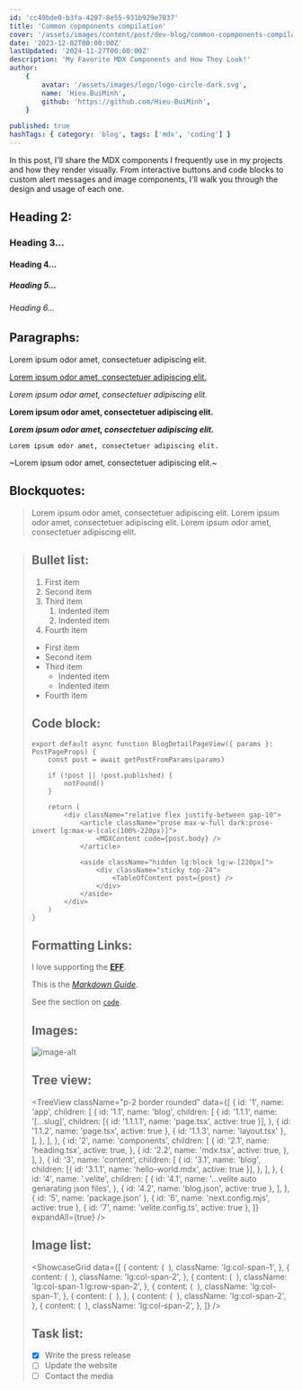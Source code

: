 ```yaml
---
id: 'cc49bde0-b3fa-4207-8e55-931b929e7037'
title: 'Common copmponents compilation'
cover: '/assets/images/content/post/dev-blog/common-copmponents-compilation/cover.png'
date: '2023-12-02T00:00:00Z'
lastUpdated: '2024-11-27T00:00:00Z'
description: 'My Favorite MDX Components and How They Look!'
author:
    {
        avatar: '/assets/images/logo/logo-circle-dark.svg',
        name: 'Hieu.BuiMinh',
        github: 'https://github.com/Hieu-BuiMinh',
    }

published: true
hashTags: { category: 'blog', tags: ['mdx', 'coding'] }
---
```


In this post, I'll share the MDX components I frequently use in my projects and how they render visually. From interactive buttons and code blocks to custom alert messages and image components, I'll walk you through the design and usage of each one.

## Heading 2:

### Heading 3...

#### Heading 4...

##### Heading 5...

###### Heading 6...

## Paragraphs:

Lorem ipsum odor amet, consectetuer adipiscing elit.

<ins>Lorem ipsum odor amet, consectetuer adipiscing elit.</ins>

_Lorem ipsum odor amet, consectetuer adipiscing elit._

**Lorem ipsum odor amet, consectetuer adipiscing elit.**

**_Lorem ipsum odor amet, consectetuer adipiscing elit._**

`Lorem ipsum odor amet, consectetuer adipiscing elit.`

~Lorem ipsum odor amet, consectetuer adipiscing elit.~

## Blockquotes:

> Lorem ipsum odor amet, consectetuer adipiscing elit.
> Lorem ipsum odor amet, consectetuer adipiscing elit.
> Lorem ipsum odor amet, consectetuer adipiscing elit.

<BlockQuote
	data={{
		author: {
			name: 'Captain Jack Sparrow 🐦',
			avatar: '/assets/images/quotes/movies/captain-jack-sparrow.png',
			url: '',
		},
		quote: 'The problem is not the problem. The problem is your attitude about the problem',
	}}
/>

## Bullet list:

1. First item
2. Second item
3. Third item
    1. Indented item
    2. Indented item
4. Fourth item

-   First item
-   Second item
-   Third item
    -   Indented item
    -   Indented item
-   Fourth item

## Code block:

<CodeBlock fileName="component.tsx" >

```tsx showLineNumbers {2,4,6} /MDXContent/ /post.body/ /TableOfContent/
export default async function BlogDetailPageView({ params }: PostPageProps) {
	const post = await getPostFromParams(params)

	if (!post || !post.published) {
		notFound()
	}

	return (
		<div className="relative flex justify-between gap-10">
			<article className="prose max-w-full dark:prose-invert lg:max-w-[calc(100%-220px)]">
				<MDXContent code={post.body} />
			</article>

			<aside className="hidden lg:block lg:w-[220px]">
				<div className="sticky top-24">
					<TableOfContent post={post} />
				</div>
			</aside>
		</div>
	)
}
```

</CodeBlock>

## Formatting Links:

I love supporting the **[EFF](https://eff.org)**.

This is the _[Markdown Guide](https://www.markdownguide.org)_.

See the section on [`code`](#code).

<LinkCard href="https://nextjs.org/docs" hostname="nextjs.org" title="Next js" />

## Images:

<Image src="/assets/images/content/post/dev-blog/common-copmponents-compilation/cover.png" alt="image-alt" />

## Tree view:

<TreeView
	className="p-2 border rounded"
	data={[
		{
			id: '1',
			name: 'app',
			children: [
				{
					id: '1.1',
					name: 'blog',
					children: [
						{
							id: '1.1.1',
							name: '[...slug]',
							children: [{ id: '1.1.1.1', name: 'page.tsx', active: true }],
						},
						{ id: '1.1.2', name: 'page.tsx', active: true },
						{ id: '1.1.3', name: 'layout.tsx' },
					],
				},
			],
		},
		{
			id: '2',
			name: 'components',
			children: [
				{
					id: '2.1',
					name: 'heading.tsx',
					active: true,
				},
				{
					id: '2.2',
					name: 'mdx.tsx',
					active: true,
				},
			],
		},
		{
			id: '3',
			name: 'content',
			children: [
				{
					id: '3.1',
					name: 'blog',
					children: [{ id: '3.1.1', name: 'hello-world.mdx', active: true }],
				},
			],
		},
		{
			id: '4',
			name: '.velite',
			children: [
				{
					id: '4.1',
					name: '...velite auto genarating json files',
				},
				{ id: '4.2', name: 'blog.json', active: true },
			],
		},
		{ id: '5', name: 'package.json' },
		{ id: '6', name: 'next.config.mjs', active: true },
		{ id: '7', name: 'velite.config.ts', active: true },
	]}
	expandAll={true}
/>

## Image list:

<ShowcaseGrid
	data={[
		{
			content: (
				<Image
					src="/assets/images/content/post/dev-blog/common-copmponents-compilation/cover.png"
					className="size-full rounded-sm"
					width={1200}
					height={1200}
					alt=""
					description="Lorem ipsum odor amet, consectetuer adipiscing elit. Nibh ipsum nostra ultricies montes curabitur conubia orci aliquam. Ridiculus venenatis tempor placerat urna turpis sagittis at. Enim nunc adipiscing ridiculus tortor, placerat malesuada metus"
				/>
			),
			className: 'lg:col-span-1',
		},
		{
			content: (
				<Image
					src="/assets/images/content/post/dev-blog/common-copmponents-compilation/cover.png"
					className="size-full rounded-sm"
					width={1200}
					height={1200}
					alt=""
				/>
			),
			className: 'lg:col-span-2',
		},
		{
			content: (
				<Image
					src="/assets/images/content/post/dev-blog/common-copmponents-compilation/cover.png"
					className="size-full rounded-sm"
					width={1200}
					height={1200}
					alt=""
				/>
			),
			className: 'lg:col-span-1 lg:row-span-2',
		},
		{
			content: (
				<Image
					src="/assets/images/content/post/dev-blog/common-copmponents-compilation/cover.png"
					className="size-full rounded-sm"
					width={1200}
					height={1200}
					alt=""
				/>
			),
			className: 'lg:col-span-1',
		},
		{
			content: (
				<Image
					src="/assets/images/content/post/dev-blog/common-copmponents-compilation/cover.png"
					className="size-full rounded-sm"
					width={1200}
					height={1200}
					alt=""
				/>
			),
		},
		{
			content: (
				<Image
					src="/assets/images/content/post/dev-blog/common-copmponents-compilation/cover.png"
					className="size-full rounded-sm"
					width={1200}
					height={1200}
					alt=""
				/>
			),
			className: 'lg:col-span-2',
		},
		{
			content: (
				<Image
					src="/assets/images/content/post/dev-blog/common-copmponents-compilation/cover.png"
					className="size-full rounded-sm"
					width={1200}
					height={1200}
					alt=""
				/>
			),
			className: 'lg:col-span-2',
		},
	]}
/>

## Task list:

-   [x] Write the press release
-   [ ] Update the website
-   [ ] Contact the media
